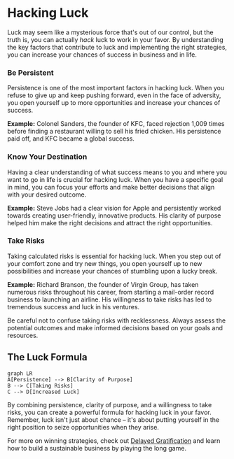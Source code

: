 
# Hacking Luck

Luck may seem like a mysterious force that's out of our control, but the truth is, you can actually *hack* luck to work in your favor. By understanding the key factors that contribute to luck and implementing the right strategies, you can increase your chances of success in business and in life.

<Steps>

### Be Persistent

Persistence is one of the most important factors in hacking luck. When you refuse to give up and keep pushing forward, even in the face of adversity, you open yourself up to more opportunities and increase your chances of success.

**Example:** Colonel Sanders, the founder of KFC, faced rejection 1,009 times before finding a restaurant willing to sell his fried chicken. His persistence paid off, and KFC became a global success.

### Know Your Destination

Having a clear understanding of what success means to you and where you want to go in life is crucial for hacking luck. When you have a specific goal in mind, you can focus your efforts and make better decisions that align with your desired outcome.

**Example:** Steve Jobs had a clear vision for Apple and persistently worked towards creating user-friendly, innovative products. His clarity of purpose helped him make the right decisions and attract the right opportunities.

### Take Risks

Taking calculated risks is essential for hacking luck. When you step out of your comfort zone and try new things, you open yourself up to new possibilities and increase your chances of stumbling upon a lucky break.

**Example:** Richard Branson, the founder of Virgin Group, has taken numerous risks throughout his career, from starting a mail-order record business to launching an airline. His willingness to take risks has led to tremendous success and luck in his ventures.

</Steps>

<Callout type="warning">
Be careful not to confuse taking risks with recklessness. Always assess the potential outcomes and make informed decisions based on your goals and resources.
</Callout>

## The Luck Formula

```mermaid
graph LR
A[Persistence] --> B[Clarity of Purpose]
B --> C[Taking Risks]
C --> D[Increased Luck]
```

By combining persistence, clarity of purpose, and a willingness to take risks, you can create a powerful formula for hacking luck in your favor. Remember, luck isn't just about chance – it's about putting yourself in the right position to seize opportunities when they arise.

For more on winning strategies, check out [Delayed Gratification](/winning-strategies/delayed-gratification) and learn how to build a sustainable business by playing the long game.